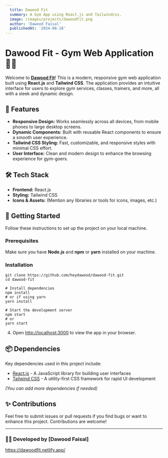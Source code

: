 ```yaml
---
  title: Dawood Fit
  summary: A Gym App using React.js and Tailwindcss.
  image: /images/projects/dawoodfit.png
  author: 'Dawood Faisal'
  publishedAt: '2024-08-18'
---
```



# Dawood Fit - Gym Web Application 🏋️‍♂️

Welcome to [**Dawood Fit**](https://dawoodfit.netlify.app/)! This is a modern, responsive gym web application built using **React.js** and **Tailwind CSS**. The application provides an intuitive interface for users to explore gym services, classes, trainers, and more, all with a sleek and dynamic design.

## 🌟 Features

- **Responsive Design:** Works seamlessly across all devices, from mobile phones to large desktop screens.
- **Dynamic Components:** Built with reusable React components to ensure a smooth user experience.
- **Tailwind CSS Styling:** Fast, customizable, and responsive styles with minimal CSS effort.
- **User Interface:** Clean and modern design to enhance the browsing experience for gym-goers.

## 🛠️ Tech Stack

- **Frontend:** React.js
- **Styling:** Tailwind CSS
- **Icons & Assets:** (Mention any libraries or tools for icons, images, etc.)

## 🚀 Getting Started

Follow these instructions to set up the project on your local machine.

### Prerequisites

Make sure you have **Node.js** and **npm** or **yarn** installed on your machine.

### Installation

```
git clone https://github.com/heydawood/dawood-fit.git
cd dawood-fit

# Install dependencies
npm install
# or if using yarn
yarn install

# Start the development server
npm start
# or
yarn start
```


4. Open [http://localhost:3000](http://localhost:3000) to view the app in your browser.


## 📦 Dependencies

Key dependencies used in this project include:

- [React.js](https://reactjs.org/) - A JavaScript library for building user interfaces
- [Tailwind CSS](https://tailwindcss.com/) - A utility-first CSS framework for rapid UI development

*(You can add more dependencies if needed)*

## ✨ Contributions

Feel free to submit issues or pull requests if you find bugs or want to enhance this project. Contributions are welcome!

---

### 👨‍💻 Developed by [Dawood Faisal]



https://dawoodfit.netlify.app/
